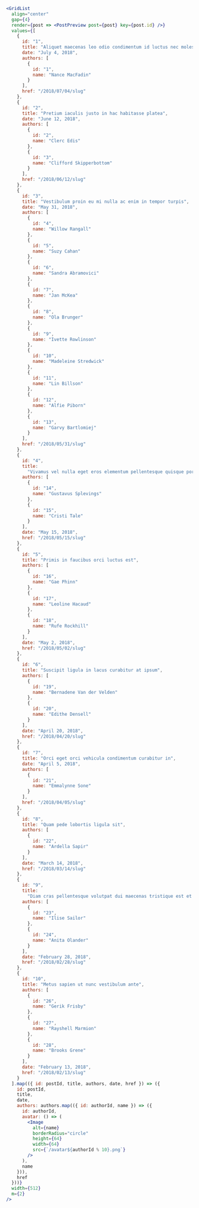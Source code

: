 ```jsx
<GridList
  align="center"
  gap={4}
  render={post => <PostPreview post={post} key={post.id} />}
  values={[
    {
      id: "1",
      title: "Aliquet maecenas leo odio condimentum id luctus nec molestie",
      date: "July 4, 2018",
      authors: [
        {
          id: "1",
          name: "Nance MacFadin"
        }
      ],
      href: "/2018/07/04/slug"
    },
    {
      id: "2",
      title: "Pretium iaculis justo in hac habitasse platea",
      date: "June 12, 2018",
      authors: [
        {
          id: "2",
          name: "Clerc Edis"
        },
        {
          id: "3",
          name: "Clifford Skipperbottom"
        }
      ],
      href: "/2018/06/12/slug"
    },
    {
      id: "3",
      title: "Vestibulum proin eu mi nulla ac enim in tempor turpis",
      date: "May 31, 2018",
      authors: [
        {
          id: "4",
          name: "Willow Rangall"
        },
        {
          id: "5",
          name: "Suzy Cahan"
        },
        {
          id: "6",
          name: "Sandra Abramovici"
        },
        {
          id: "7",
          name: "Jan McKea"
        },
        {
          id: "8",
          name: "Ola Brunger"
        },
        {
          id: "9",
          name: "Ivette Rowlinson"
        },
        {
          id: "10",
          name: "Madeleine Stredwick"
        },
        {
          id: "11",
          name: "Lin Billson"
        },
        {
          id: "12",
          name: "Alfie Piborn"
        },
        {
          id: "13",
          name: "Garvy Bartlomiej"
        }
      ],
      href: "/2018/05/31/slug"
    },
    {
      id: "4",
      title:
        "Vivamus vel nulla eget eros elementum pellentesque quisque porta volutpat",
      authors: [
        {
          id: "14",
          name: "Gustavus Splevings"
        },
        {
          id: "15",
          name: "Cristi Tale"
        }
      ],
      date: "May 15, 2018",
      href: "/2018/05/15/slug"
    },
    {
      id: "5",
      title: "Primis in faucibus orci luctus est",
      authors: [
        {
          id: "16",
          name: "Gae Phinn"
        },
        {
          id: "17",
          name: "Leoline Hacaud"
        },
        {
          id: "18",
          name: "Rufe Rockhill"
        }
      ],
      date: "May 2, 2018",
      href: "/2018/05/02/slug"
    },
    {
      id: "6",
      title: "Suscipit ligula in lacus curabitur at ipsum",
      authors: [
        {
          id: "19",
          name: "Bernadene Van der Velden"
        },
        {
          id: "20",
          name: "Edithe Densell"
        }
      ],
      date: "April 20, 2018",
      href: "/2018/04/20/slug"
    },
    {
      id: "7",
      title: "Orci eget orci vehicula condimentum curabitur in",
      date: "April 5, 2018",
      authors: [
        {
          id: "21",
          name: "Emmalynne Sone"
        }
      ],
      href: "/2018/04/05/slug"
    },
    {
      id: "8",
      title: "Quam pede lobortis ligula sit",
      authors: [
        {
          id: "22",
          name: "Ardella Sapir"
        }
      ],
      date: "March 14, 2018",
      href: "/2018/03/14/slug"
    },
    {
      id: "9",
      title:
        "Diam cras pellentesque volutpat dui maecenas tristique est et tempus",
      authors: [
        {
          id: "23",
          name: "Ilise Sailor"
        },
        {
          id: "24",
          name: "Anita Olander"
        }
      ],
      date: "February 28, 2018",
      href: "/2018/02/28/slug"
    },
    {
      id: "10",
      title: "Metus sapien ut nunc vestibulum ante",
      authors: [
        {
          id: "26",
          name: "Gerik Frisby"
        },
        {
          id: "27",
          name: "Rayshell Marmion"
        },
        {
          id: "28",
          name: "Brooks Grene"
        }
      ],
      date: "February 13, 2018",
      href: "/2018/02/13/slug"
    }
  ].map(({ id: postId, title, authors, date, href }) => ({
    id: postId,
    title,
    date,
    authors: authors.map(({ id: authorId, name }) => ({
      id: authorId,
      avatar: () => (
        <Image
          alt={name}
          borderRadius="circle"
          height={64}
          width={64}
          src={`/avatar${authorId % 10}.png`}
        />
      ),
      name
    })),
    href
  }))}
  width={512}
  m={2}
/>
```
